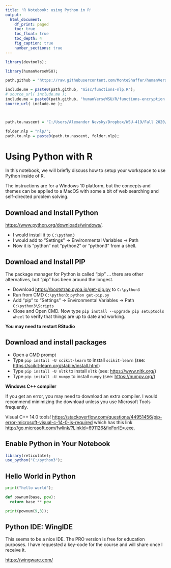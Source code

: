 ```yaml
---
title: 'R Notebook: using Python in R'
output:
  html_document:
    df_print: paged 
    toc: true
    toc_float: true
    toc_depth: 4
    fig_caption: true
    number_sections: true 
---
```


```r

library(devtools);

library(humanVerseWSU);

path.github = "https://raw.githubusercontent.com/MonteShaffer/humanVerseWSU/master/";

include.me = paste0(path.github, "misc/functions-nlp.R");
# source_url( include.me );
include.me = paste0(path.github, "humanVerseWSU/R/functions-encryption.R");
source_url( include.me );



path.to.nascent = "C:/Users/Alexander Nevsky/Dropbox/WSU-419/Fall 2020/__student_access__/unit_02_confirmatory_data_analysis/nascent/";

folder.nlp = "nlp/";
path.to.nlp = paste0(path.to.nascent, folder.nlp);


```
# Using Python with R

In this notebook, we will briefly discuss how to setup your workspace to use Python inside of R.

The instructions are for a Windows 10 platform, but the concepts and themes can be applied to a MacOS with some a bit of web searching and self-directed problem solving.

## Download and Install Python

<https://www.python.org/downloads/windows/>.  

- I would install it to `C:\python3`
- I would add to "Settings" -> Environmental Variables -> Path
- Now it is "python" not "python2" or "python3" from a shell.

## Download and Install PIP

The package manager for Python is called "pip" ... there are other alternatives, but "pip" has been around the longest.

- Download <https://bootstrap.pypa.io/get-pip.py> to `C:\python3`
- Run from CMD `C:\python3`: `python get-pip.py`
- Add "pip" to "Settings" -> Environmental Variables -> Path `C:\python3\Scripts`
- Close and Open CMD.  Now type `pip install --upgrade pip setuptools wheel` to verify that things are up to date and working.

**You may need to restart RStudio**

## Download and install packages

- Open a CMD prompt
- Type `pip install -U scikit-learn` to install `scikit-learn` (see: <https://scikit-learn.org/stable/install.html>) 
- Type `pip install -U nltk` to install `nltk` (see: <https://www.nltk.org/>) 
- Type `pip install -U numpy` to install `numpy` (see: <https://numpy.org/>)

**Windows C++ compiler**

If you get an error, you may need to download an extra compiler.  I would recommend minimizing the download unless you use Microsoft Tools frequently.

Visual C++ 14.0 tools! <https://stackoverflow.com/questions/44951456/pip-error-microsoft-visual-c-14-0-is-required> which has this link <http://go.microsoft.com/fwlink/?LinkId=691126&fixForIE=.exe.>

## Enable Python in Your Notebook

```r
library(reticulate);
use_python("C:/python3");
```

## Hello World in Python

```python

print("hello world");

def pownum(base, pow):
  return base ** pow

print(pownum(9,3));

```
## Python IDE:  WingIDE

This seems to be a nice IDE.  The PRO version is free for education purposes.  I have requested a key-code for the course and will share once I receive it.

<https://wingware.com/> 


